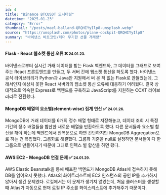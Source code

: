 ```yaml
---
id: 4
title: "Binance BTCUSDT 모니터링"
datetime: "2025-01-23"
category: "Error"
thumbnail: "/posts/mael-balland-QRQHIYyIlp8-unsplash.webp"
source: "https://unsplash.com/photos/plane-cockpit-QRQHIYyIlp8"
summary: "바이낸스 비트코인/테더 무기한 선물 거래량"
---
```


#### Flask - React 웹소켓 통신 오류 ❌ <small className="text-gray-500">24.01.23.</small>
바이낸스로부터 실시간 거래 데이터를 받는 Flask 백엔드와, 그 데이터를 그래프로 보여주는 React 프론트엔드를 만들고, 두 서버 간에 웹소켓 통신을 하도록 했다. 바이낸스 공식 라이브러리가 Python과 Java만 지원해서 써 본 적 없는 Flask로 만들었는데, 그래서인지 예상치 못한 React 서버와의 웹소켓 통신 오류에 대응하기 어려웠다. 결국 상대적으로 익숙한 Express로 백엔드를 구축하고 JavaScript를 지원하는 CCXT 라이브러리로 전환했다.
<br/>

#### MongoDB 배열의 요소별(element-wise) 집계 연산 ✅ <small className="text-gray-500">24.01.26.</small>
MongoDB에 거래 데이터를 6개의 정수 배열 형태로 저장해놓고, 데이터 조회 시 특정 기간의 정수 배열들을 합산한 새로운 배열을 반환하도록 했다. 다른 문서들과 요소별 합산을 해야 하는데 백엔드에서 반복문으로 하면 간단하지만 MongoDB Aggregation으로 하는 건 복잡했다. 그룹화로 해결했다. 그룹화 기준을 null로 설정하면 문서들이 다 한 그룹으로 만들어지기 때문에 그대로 인덱스 별 합산을 하면 됐다.
<br/>

#### AWS EC2 - MongoDB 연결 문제 ✅ <small className="text-gray-500">24.01.29.</small>
AWS Elastic Beanstalk을 통해 배포한 백엔드가 MongoDB Atlas에 접속하지 못해 DB를 읽어오지 못했다. Atlas의 화이트리스트에 EC2 인스턴스의 공인 IP를 추가하지 않아서 생긴 문제였다. 로컬에서는 이 문제가 생기지 않았는데, 처음 클러스터를 생성할 때 Atlas가 자동으로 현재 로컬 IP 주소를 화이스리스트에 추가해주기 때문이다.
<br/>